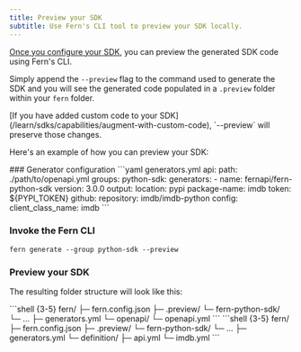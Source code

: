 ```yaml
---
title: Preview your SDK
subtitle: Use Fern's CLI tool to preview your SDK locally.
---
```


[Once you configure your SDK](/learn/sdks/getting-started/generate-your-first-sdk), you can preview the generated SDK code using Fern's CLI.

Simply append the `--preview` flag to the command used to generate the SDK and you will see the generated code populated in a `.preview` folder within your `fern` folder.

<Tip title="Custom Code">
  [If you have added custom code to your SDK](/learn/sdks/capabilities/augment-with-custom-code), `--preview` will
  preserve those changes.
</Tip>

Here's an example of how you can preview your SDK:

<Steps>
### Generator configuration
```yaml generators.yml
api: 
  path: ./path/to/openapi.yml
groups:
  python-sdk:
    generators:
      - name: fernapi/fern-python-sdk
        version: 3.0.0
        output:
          location: pypi
          package-name: imdb
          token: ${PYPI_TOKEN}
        github:
          repository: imdb/imdb-python
        config:
          client_class_name: imdb
```

### Invoke the Fern CLI

```shell
fern generate --group python-sdk --preview
```

### Preview your SDK

The resulting folder structure will look like this:

<Tabs>
<Tab title="OpenAPI">
```shell {3-5}
fern/
  ├─ fern.config.json
  ├─ .preview/
    └─ fern-python-sdk/
      └─ ...
  ├─ generators.yml
  └─ openapi/
    └─ openapi.yml
```
</Tab>
<Tab title="Fern Definition">
```shell {3-5}
fern/
  ├─ fern.config.json
  ├─ .preview/
    └─ fern-python-sdk/
      └─ ...
  ├─ generators.yml
  └─ definition/
    ├─ api.yml
    └─ imdb.yml
```
</Tab>
</Tabs>
</Steps>
